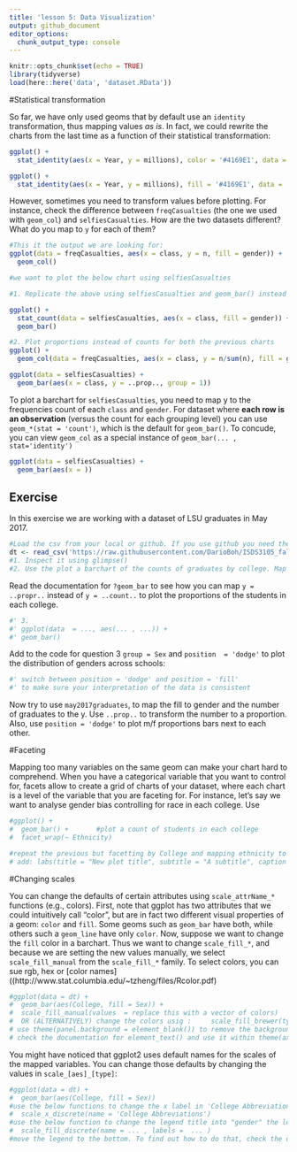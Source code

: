 ```yaml
---
title: 'lesson 5: Data Visualization'
output: github_document
editor_options: 
  chunk_output_type: console
---
```


```r
knitr::opts_chunk$set(echo = TRUE)
library(tidyverse)
load(here::here('data', 'dataset.RData'))
```

#Statistical transformation

So far, we have only used geoms that by default use an `identity` transformation, thus mapping values *as is*. In fact, we could rewrite the charts from the last time as a function of their statistical transformation:

```r
ggplot() +
  stat_identity(aes(x = Year, y = millions), color = '#4169E1', data =  twitter_users, geom = 'point')

ggplot() +
  stat_identity(aes(x = Year, y = millions), fill = '#4169E1', data =  twitter_users, geom = 'col')
```


However, sometimes you need to transform values before plotting. For instance, check the difference between `freqCasualties` (the one we used with `geom_col`) and `selfiesCasualties`. How are the two datasets different? What do you map to `y` for each of them?

```r
#This it the output we are looking for:
ggplot(data = freqCasualties, aes(x = class, y = n, fill = gender)) + 
  geom_col()

#we want to plot the below chart using selfiesCasualties

#1. Replicate the above using selfiesCasualties and geom_bar() instead of geom_col. You need to change the default stat  to 'identity'

ggplot() +
  stat_count(data = selfiesCasualties, aes(x = class, fill = gender)) +
  geom_bar()

#2. Plot proportions instead of counts for both the previous charts
ggplot() +
  geom_col(data = freqCasualties, aes(x = class, y = n/sum(n), fill = gender))

ggplot(data = selfiesCasualties) +
  geom_bar(aes(x = class, y = ..prop.., group = 1))

```

To plot a barchart for `selfiesCasualties`, you need to map y to the frequencies count of each `class` and `gender`. For dataset where **each row is an observation** (versus the count for each grouping level) you can use `geom_*(stat = 'count')`, which is the default for `geom_bar()`. To concude, you can view `geom_col` as a special instance of `geom_bar(... , stat='identity')`

```r
ggplot(data = selfiesCasualties) +
  geom_bar(aes(x = ))
```


## Exercise

In this exercise we are working with a dataset of LSU graduates in May 2017.

```r
#Load the csv from your local or github. If you use github you need the link to the "raw" file
dt <- read_csv('https://raw.githubusercontent.com/DarioBoh/ISDS3105_fall18/master/data/graduates_2017may.csv')
#1. Inspect it using glimpse()
#2. Use the plot a barchart of the counts of graduates by college. Map the bar fill to gender.

```


Read the documentation for `?geom_bar` to see how you can map `y = ..propr..` instead of `y = ..count..` to plot the proportions of the students in each college.

```r
#' 3.
#' ggplot(data  = ..., aes(... , ...)) +
#' geom_bar()
```


Add to the code for question 3 `group = Sex` and `position  = 'dodge'` to plot the distribution of genders across schools:

```r

#' switch between position = 'dodge' and position = 'fill' 
#' to make sure your interpretation of the data is consistent
```


Now try to use `may2017graduates`, to map the fill to gender and the number of graduates to the y. Use `..prop..` to transform the number to a proportion. Also, use `position = 'dodge'` to plot m/f proportions bars next to each other.

#Faceting

Mapping too many variables on the same geom can make your chart hard to comprehend. When you have a categorical variable that you want to control for, facets allow to create a grid of charts of your dataset, where each chart is a level of the variable that you are faceting for. For instance, let's say we want to analyse gender bias controlling for race in each college. Use

```r
#ggplot() +
#  geom_bar() +       #plot a count of students in each college
#  facet_wrap(~ Ethnicity)
```


```r
#repeat the previous but facetting by College and mapping ethnicity to x
# add: labs(title = "New plot title", subtitle = "A subtitle", caption = 'data from www.lsu.edu')
```


#Changing scales

You can change the defaults of certain attributes using `scale_attrName_*` functions (e.g., colors). First, note that ggplot has two attributes that we could intuitively call "color", but are in fact two different visual properties of a geom: `color` and `fill`. Some geoms such as `geom_bar` have both, while others such a `geom_line` have only `color`. Now, suppose we want to change the `fill` color in a barchart. Thus we want to change `scale_fill_*`, and because we are setting the new values manually, we select `scale_fill_manual` from the `scale_fill_*` family. 
To select colors, you can sue rgb, hex or [color names]((http://www.stat.columbia.edu/~tzheng/files/Rcolor.pdf)

```r
#ggplot(data = dt) +
#  geom_bar(aes(College, fill = Sex)) +
#  scale_fill_manual(values  = replace this with a vector of colors)
#  OR (ALTERNATIVELY) change the colors usig :     scale_fill_brewer(type = ..., palette = ...)
# use theme(panel.background = element_blank()) to remove the background color
# check the documentation for element_text() and use it within theme(axis.text.x = element_text()) to rotate the lables by 45 degrees
```

You might have noticed that ggplot2 uses default names for the scales of the mapped variables. You can change those defaults by changing the values in `scale_[aes]_[type]`:

```r
#ggplot(data = dt) +
#  geom_bar(aes(College, fill = Sex)) 
#use the below functions to change the x label in 'College Abbreviation'
#  scale_x_discrete(name = 'College Abbreviations') 
#use the below function to change the legend title into "gender" the legend values into 'Male' and 'Female'
#  scale_fill_discrete(name = ... , labels =  ... ) 
#move the legend to the bottom. To find out how to do that, check the documentation for theme(legend.position)
```



